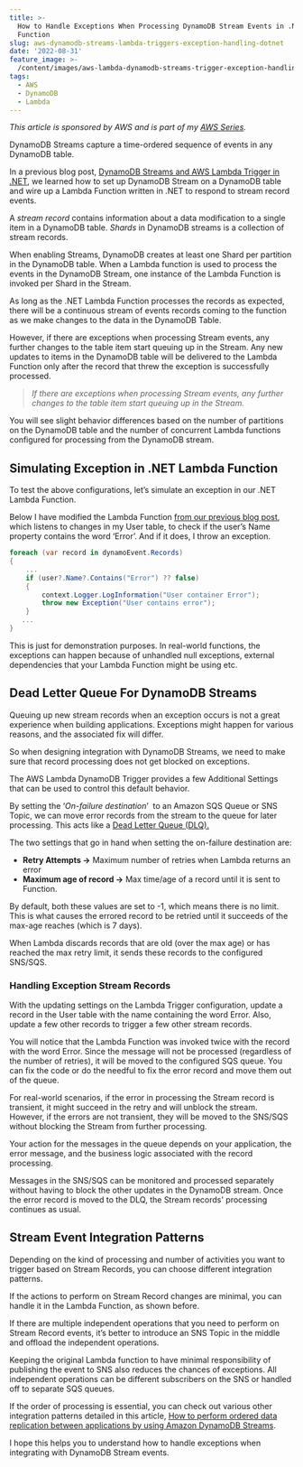 ```yaml
---
title: >-
  How to Handle Exceptions When Processing DynamoDB Stream Events in .NET Lambda
  Function
slug: aws-dynamodb-streams-lambda-triggers-exception-handling-dotnet
date: '2022-08-31'
feature_image: >-
  /content/images/aws-lambda-dynamodb-streams-trigger-exception-handling-dotnet.jpg
tags:
  - AWS
  - DynamoDB
  - Lambda
---
```

_This article is sponsored by AWS and is part of my [AWS Series](/tag/aws/)._

DynamoDB Streams capture a time-ordered sequence of events in any DynamoDB table.

In a previous blog post, [DynamoDB Streams and AWS Lambda Trigger in .NET](/blog/aws-dynamodb-streams-lambda-triggers-dotnet/), we learned how to set up DynamoDB Stream on a DynamoDB table and wire up a Lambda Function written in .NET to respond to stream record events.

A _stream record_ contains information about a data modification to a single item in a DynamoDB table. _Shards_ in DynamoDB streams is a collection of stream records.

<EmbedCard src="https://www.youtube.com/embed/4YzuN4MAFiQ" />

When enabling Streams, DynamoDB creates at least one Shard per partition in the DynamoDB table. When a Lambda function is used to process the events in the DynamoDB Stream, one instance of the Lambda Function is invoked per Shard in the Stream.

<ImageCard src="/content/images/dynamodb-stream-per-partition.jpg" alt="DynamoDB creates one Shard per partition key in the DynamoDB table." />

As long as the .NET Lambda Function processes the records as expected, there will be a continuous stream of events records coming to the function as we make changes to the data in the DynamoDB Table.

However, if there are exceptions when processing Stream events, any further changes to the table item start queuing up in the Stream. Any new updates to items in the DynamoDB table will be delivered to the Lambda Function only after the record that threw the exception is successfully processed.

> _If there are exceptions when processing Stream events, any further changes to the table item start queuing up in the Stream._

You will see slight behavior differences based on the number of partitions on the DynamoDB table and the number of concurrent Lambda functions configured for processing from the DynamoDB stream.

## Simulating Exception in .NET Lambda Function

To test the above configurations, let’s simulate an exception in our .NET Lambda Function.

Below I have modified the Lambda Function [from our previous blog post](/blog/aws-dynamodb-streams-lambda-triggers-dotnet/), which listens to changes in my User table, to check if the user’s Name property contains the word ‘Error’. And if it does, I throw an exception.

```csharp
foreach (var record in dynamoEvent.Records)
{
    ...
    if (user?.Name?.Contains("Error") ?? false)
    {
        context.Logger.LogInformation("User container Error");
        throw new Exception("User contains error");
    }
   ...
}

```

This is just for demonstration purposes. In real-world functions, the exceptions can happen because of unhandled null exceptions, external dependencies that your Lambda Function might be using etc.

## Dead Letter Queue For DynamoDB Streams

Queuing up new stream records when an exception occurs is not a great experience when building applications. Exceptions might happen for various reasons, and the associated fix will differ.

So when designing integration with DynamoDB Streams, we need to make sure that record processing does not get blocked on exceptions.

The AWS Lambda DynamoDB Trigger provides a few Additional Settings that can be used to control this default behavior.

By setting the ‘_On-failure destination_’  to an Amazon SQS Queue or SNS Topic, we can move error records from the stream to the queue for later processing. This acts like a [Dead Letter Queue (DLQ).](https://en.wikipedia.org/wiki/Dead_letter_queue)

<ImageCard src="/content/images/dynamodb-streams-dotnet-lambda-trigger-exception-configuration.jpg" alt="Additional setting on Lambda DynamoDB Trigger to control what happens to records that fail to process. It allows to set an SQS or SNS to move the error messages to and also set the max retry count and age of the record to keep." />

The two settings that go in hand when setting the on-failure destination are:

-   **Retry Attempts →** Maximum number of retries when Lambda returns an error
-   **Maximum age of record →** Max time/age of a record until it is sent to Function.

By default, both these values are set to -1, which means there is no limit. This is what causes the errored record to be retried until it succeeds of the max-age reaches (which is 7 days).

When Lambda discards records that are old (over the max age) or has reached the max retry limit, it sends these records to the configured SNS/SQS.

### Handling Exception Stream Records

With the updating settings on the Lambda Trigger configuration, update a record in the User table with the name containing the word Error. Also, update a few other records to trigger a few other stream records.

You will notice that the Lambda Function was invoked twice with the record with the word Error. Since the message will not be processed (regardless of the number of retries), it will be moved to the configured SQS queue. You can fix the code or do the needful to fix the error record and move them out of the queue.

<EmbedCard src="https://www.youtube.com/embed/U7PvdYlvA-8" />

For real-world scenarios, if the error in processing the Stream record is transient, it might succeed in the retry and will unblock the stream. However, if the errors are not transient, they will be moved to the SNS/SQS without blocking the Stream from further processing.

Your action for the messages in the queue depends on your application, the error message, and the business logic associated with the record processing.

Messages in the SNS/SQS can be monitored and processed separately without having to block the other updates in the DynamoDB stream. Once the error record is moved to the DLQ, the Stream records' processing continues as usual.

<BookmarkCard href="/blog/amazon-sns" title="Amazon SNS For the .NET Developer: Getting Started Quick and Easy" description="Learn how to get started with Amazon SNS and use it from a .NET application. We will learn about Topics, sending messages to topics, and using Subscriptions to receive messages. We will also learn about Filters, how to use them, and error handling with SNS." icon="/favicon.ico" />

## Stream Event Integration Patterns

Depending on the kind of processing and number of activities you want to trigger based on Stream Records, you can choose different integration patterns.

If the actions to perform on Stream Record changes are minimal, you can handle it in the Lambda Function, as shown before.

If there are multiple independent operations that you need to perform on Stream Record events, it’s better to introduce an SNS Topic in the middle and offload the independent operations.

<ImageCard src="/content/images/dynamodb-stream-sns-fanout.jpg" alt="DynamoDB Streams handling stream events using SNS fanout pattern to handle multiple independent subscribers for the same event." />

Keeping the original Lambda function to have minimal responsibility of publishing the event to SNS also reduces the chances of exceptions. All independent operations can be different subscribers on the SNS or handled off to separate SQS queues.

If the order of processing is essential, you can check out various other integration patterns detailed in this article, [How to perform ordered data replication between applications by using Amazon DynamoDB Streams](https://aws.amazon.com/blogs/database/how-to-perform-ordered-data-replication-between-applications-by-using-amazon-dynamodb-streams/).

I hope this helps you to understand how to handle exceptions when integrating with DynamoDB Stream events.
